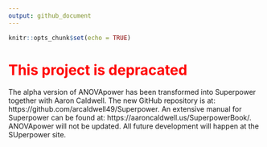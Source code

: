 ```yaml
---
output: github_document
---
```


```r
knitr::opts_chunk$set(echo = TRUE)
```

# <span style="color:red">This project is depracated</span>

The alpha version of ANOVApower has been transformed into Superpower together with Aaron Caldwell. The new GitHub repository is at: https://github.com/arcaldwell49/Superpower.
An extensive manual for Superpower can be found at: https://aaroncaldwell.us/SuperpowerBook/. 
ANOVApower will not be updated. All future development will happen at the SUperpower site. 
